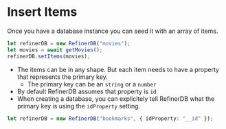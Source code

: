 # Insert Items

Once you have a database instance you can seed it with an array of items.

```ts
let refinerDB = new RefinerDB("movies");
let movies = await getMovies();
refinerDB.setItems(movies);
```

- The items can be in any shape. But each item needs to have a property that represents the primary key.
  - The primary key can be an `string` or a `number`
- By default RefinerDB assumes that property is `id`
- When creating a database, you can explicitely tell RefinerDB what the primary key is using the `idProperty` setting.

```ts
let refinerDB = new RefinerDB("bookmarks", { idProperty: "__id" });
```
